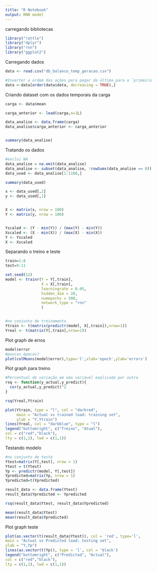 ---
title: "R Notebook"
output: RNN model
---
carregando bibliotecas

```{r}
library("rattle")
library("dplyr")
library("rnn")
library("ggplot2")
```

Carregando dados
```{r}
data <- read.csv("db_balanco_temp_geracao.csv")

#Inverter a ordem das ações para pegar da última para a ´primeira
data <-data[order(data$data, decreasing = TRUE),]


```

Criando dataset com os dados temporais da carga
```{r}
carga <- data$mean

carga_anterior <- lead(carga,n=1L)

data_analise <- data.frame(carga)
data_analise$carga_anterior <- carga_anterior


summary(data_analise)
```
Tratando os dados
```{r}

#exclui NA
data_analise = na.omit(data_analise)
data_analise <- subset(data_analise, !rowSums(data_analise == 0))
data_used <- data_analise[1:1100,]

summary(data_used)

x <- data_used[,2]
y <- data_used[,1]


X <- matrix(x, nrow = 100)
Y <- matrix(y, nrow = 100)


Yscaled <- (Y - min(Y)) / (max(Y) - min(Y))
Xscaled <- (X - min(X)) / (max(X) - min(X))
Y <- Yscaled
X <- Xscaled
```

Separando o treino e teste
```{r}
train=1:8
test=9:11

set.seed(12)
model <- trainr(Y = Y[,train],
                X = X[,train],
                learningrate = 0.05,
                hidden_dim = 20,
                numepochs = 500,
                network_type = "rnn"
                )


#no conjunto de treinamento
Ytrain <- t(matrix(predictr(model, X[,train]),nrow=1))
Yreal <- t(matrix(Y[,train],nrow=1))
```
Plot graph de erros

```{r}
model$error
#poucas épocas?
plot(colMeans(model$error),type='l',xlab='epoch',ylab='errors')
```

Plot graph para treino

```{r}
#Percentual de variação em uma variável explicada por outra
rsq <- function(y_actual,y_predict){
  cor(y_actual,y_predict)^2
}

rsq(Yreal,Ytrain)

plot(Ytrain, type = "l", col = "darkred",
     main = "Actual vs trained load: training set",
     ylab = "Y,Ytrain")
lines(Yreal, col = "darkblue", type = "l")
legend("bottomright", c("Treino", "Atual"),
col = c("red","black"),
lty = c(1,1), lwd = c(1,1))

```
Testando modelo
```{r}
#no conjunto de teste
Ytest=matrix(Y[,test], nrow = 1)
Ytest = t(Ytest)
Yp <- predictr(model, Y[,test])
Ypredicted=matrix(Yp, nrow = 1)
Ypredicted=t(Ypredicted)

result_data <- data.frame(Ytest)
result_data$Ypredicted <- Ypredicted     

rsq(result_data$Ytest, result_data$Ypredicted)

mean(result_data$Ytest)
mean(result_data$Ypredicted)
```


Plot graph teste 
```{r}
plot(as.vector(t(result_data$Ytest)), col = 'red', type='l',
main = "Actual vs Predicted load: testing set",
ylab = "Y,Yp")
lines(as.vector(t(Yp)), type = 'l', col = 'black')
legend("bottomright", c("Predicted", "Actual"),
col = c("red","black"),
lty = c(1,1), lwd = c(1,1))
```
